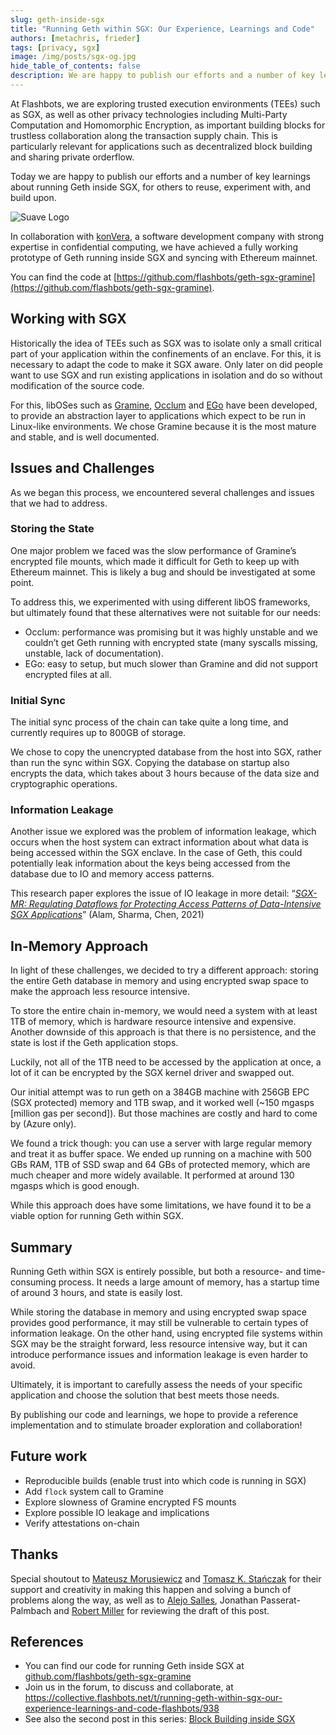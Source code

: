 ```yaml
---
slug: geth-inside-sgx
title: "Running Geth within SGX: Our Experience, Learnings and Code"
authors: [metachris, frieder]
tags: [privacy, sgx]
image: /img/posts/sgx-og.jpg
hide_table_of_contents: false
description: We are happy to publish our efforts and a number of key learnings about running Geth inside SGX, for others to reuse, experiment with, and build upon.
---
```


At Flashbots, we are exploring trusted execution environments (TEEs) such as SGX, as well as other privacy technologies including Multi-Party Computation and Homomorphic Encryption, as important building blocks for trustless collaboration along the transaction supply chain. This is particularly relevant for applications such as decentralized block building and sharing private orderflow.

Today we are happy to publish our efforts and a number of key learnings about running Geth inside SGX, for others to reuse, experiment with, and build upon.

<!--truncate-->

![Suave Logo](/img/posts//sgx-og.jpg)

In collaboration with [konVera](https://konvera.io), a software development company with strong expertise in confidential computing, we have achieved a fully working prototype of Geth running inside SGX and syncing with Ethereum mainnet.

You can find the code at [https://github.com/flashbots/geth-sgx-gramine](https://github.com/flashbots/geth-sgx-gramine).

## Working with SGX

Historically the idea of TEEs such as SGX was to isolate only a small critical part of your application within the confinements of an enclave. For this, it is necessary to adapt the code to make it SGX aware. Only later on did people want to use SGX and run existing applications in isolation and do so without modification of the source code.

For this, libOSes such as [Gramine](https://gramineproject.io/),  [Occlum](https://occlum.io/) and [EGo](https://github.com/edgelesssys/ego) have been developed, to provide an abstraction layer to applications which expect to be run in Linux-like environments. We chose Gramine because it is the most mature and stable, and is well documented.

## Issues and Challenges

As we began this process, we encountered several challenges and issues that we had to address.

### Storing the State

One major problem we faced was the slow performance of Gramine’s encrypted file mounts, which made it difficult for Geth to keep up with Ethereum mainnet. This is likely a bug and should be investigated at some point.

To address this, we experimented with using different libOS frameworks, but ultimately found that these alternatives were not suitable for our needs:

- Occlum: performance was promising but it was highly unstable and we couldn’t get Geth running with encrypted state (many syscalls missing, unstable, lack of documentation).
- EGo: easy to setup, but much slower than Gramine and did not support encrypted files at all.

### Initial Sync

The initial sync process of the chain can take quite a long time, and currently requires up to 800GB of storage.

We chose to copy the unencrypted database from the host into SGX, rather than run the sync within SGX. Copying the database on startup
also encrypts the data, which takes about 3 hours because of the data size and cryptographic operations.

### Information Leakage

Another issue we explored was the problem of information leakage, which occurs when the host system can extract information about what data is being accessed within the SGX enclave. In the case of Geth, this could potentially leak information about the keys being accessed from the database due to IO and memory access patterns.

This research paper explores the issue of IO leakage in more detail: “*[SGX-MR: Regulating Dataflows for Protecting Access Patterns of Data-Intensive SGX Applications](https://petsymposium.org/popets/2021/popets-2021-0002.pdf)*” (Alam, Sharma, Chen, 2021)

## In-Memory Approach

In light of these challenges, we decided to try a different approach: storing the entire Geth database in memory and using encrypted swap space to make the approach less resource intensive.

To store the entire chain in-memory, we would need a system with at least 1TB of memory, which is hardware resource intensive and expensive. Another downside of this approach is that there is no persistence, and the state is lost if the Geth application stops.

Luckily, not all of the 1TB need to be accessed by the application at once, a lot of it can be encrypted by the SGX kernel driver and swapped out.

Our initial attempt was to run geth on a 384GB machine with 256GB EPC (SGX protected) memory and 1TB swap, and it worked well (~150 mgasps [million gas per second]). But those machines are costly and hard to come by (Azure only).

We found a trick though: you can use a server with large regular memory and treat it as buffer space. We ended up running on a machine with 500 GBs RAM, 1TB of SSD swap and 64 GBs of protected memory, which are much cheaper and more widely available. It performed at around 130 mgasps which is good enough.

While this approach does have some limitations, we have found it to be a viable option for running Geth within SGX.

## Summary

Running Geth within SGX is entirely possible, but both a resource- and time-consuming process. It needs a large amount of memory, has a startup time of around 3 hours, and state is easily lost.

While storing the database in memory and using encrypted swap space provides good performance, it may still be vulnerable to certain types of information leakage. On the other hand, using encrypted file systems within SGX may be the straight forward, less resource intensive way, but it can introduce performance issues and information leakage is even harder to avoid.

Ultimately, it is important to carefully assess the needs of your specific application and choose the solution that best meets those needs.

By publishing our code and learnings, we hope to provide a reference implementation and to stimulate broader exploration and collaboration!

## Future work

- Reproducible builds (enable trust into which code is running in SGX)
- Add `flock` system call to Gramine
- Explore slowness of Gramine encrypted FS mounts
- Explore possible IO leakage and implications
- Verify attestations on-chain

## Thanks

Special shoutout to [Mateusz Morusiewicz](https://twitter.com/mmrosum) and [Tomasz K. Stańczak](https://twitter.com/tkstanczak) for their support and creativity in making this happen and solving a bunch of problems along the way,
as well as to [Alejo Salles](https://twitter.com/fiiiu_), Jonathan Passerat-Palmbach and [Robert Miller](https://twitter.com/bertcmiller) for reviewing the draft of this post.

## References

* You can find our code for running Geth inside SGX at [github.com/flashbots/geth-sgx-gramine](https://github.com/flashbots/geth-sgx-gramine)
* Join us in the forum, to discuss and collaborate, at https://collective.flashbots.net/t/running-geth-within-sgx-our-experience-learnings-and-code-flashbots/938
* See also the second post in this series: [Block Building inside SGX](https://writings.flashbots.net/block-building-inside-sgx)